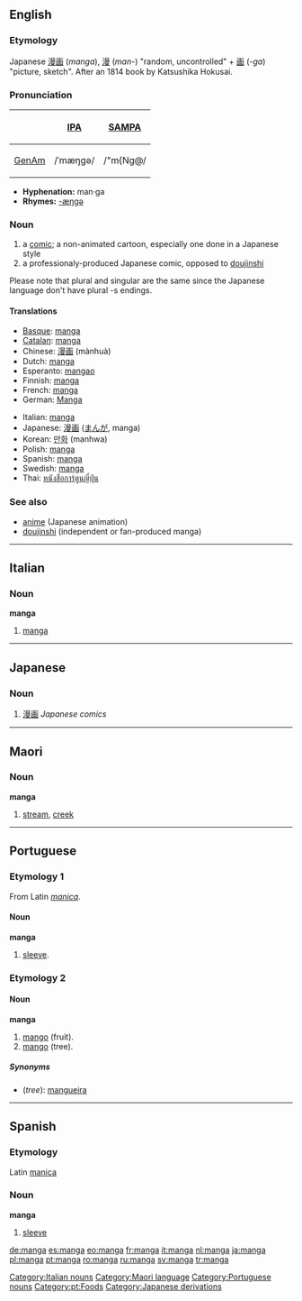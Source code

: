 {{wikipedia|dab=manga (disambiguation)|manga}}
==English==

===Etymology===
Japanese [[漫画]] (''manga''), [[漫]] (''man-'') "random, uncontrolled" + [[画]] (''-ga'') "picture, sketch".  After an 1814 book by Katsushika Hokusai.

===Pronunciation===
{| border=1 cellpadding=5
! !! [[w:International Phonetic Alphabet|IPA]] !! [[w:SAMPA|SAMPA]]
|-
! [[GenAm]]
| /ˈmæŋɡə/ || /"m{Ng@/
|}

* '''Hyphenation:''' man·ga
* '''Rhymes:''' [[Rhymes:English:-æŋɡə|-æŋɡə]]

===Noun===
{{wikipedia}}
{{en-noun|manga}}

# a [[comic]]; a non-animated cartoon, especially one done in a Japanese style
# a professionaly-produced Japanese comic, opposed to [[doujinshi]]

Please note that plural and singular are the same since the Japanese language don't have plural -s endings.

====Translations====
{{top}}
* [[Basque]]: [[#Basque|manga]]
* [[Catalan]]: [[#Catalan|manga]]
* Chinese: [[漫画]] (mànhuà)
* Dutch: [[#Dutch|manga]]
* Esperanto: [[mangao]]
* Finnish: [[#Finnish|manga]]
* French: [[#French|manga]]
* German: [[Manga]]
{{mid}}
* Italian: [[#Italian|manga]]
* Japanese: [[漫画]] ([[まんが]], manga)
* Korean: [[만화]] (manhwa)
* Polish: [[#Polish|manga]]
* Spanish: [[#Spanish|manga]]
* Swedish: [[#Swedish|manga]]
* Thai: [[หนังสือการ์ตูนญี่ปุ่น]]
{{bottom}}

===See also===
* [[anime]] (Japanese animation)
* [[doujinshi]] (independent or fan-produced manga)

----

==Italian==

===Noun===
'''manga''' {{m}} {{inv}}

# [[#English|manga]]

[[Category:Italian nouns]]

----

==Japanese==

===Noun===
{{ja-noun|r|hira=まんが}}

# [[漫画]] ''Japanese comics''

----

==Maori==

===Noun===
'''manga'''

# [[stream]], [[creek]]

[[Category:Maori language]]

----

==Portuguese==

===Etymology 1===
From Latin ''[[manica]]''.

====Noun====
'''manga''' {{f}}

# [[sleeve]].

===Etymology 2===

====Noun====
'''manga''' {{f}}

# [[mango]] (fruit).
# [[mango]] (tree).

=====Synonyms=====
* (''tree''): [[mangueira]]

[[Category:Portuguese nouns]]
[[Category:pt:Foods]]

----

==Spanish==

===Etymology===
Latin [[manica]]

===Noun===
'''manga''' {{f}}

# [[sleeve]]

[[Category:Japanese derivations]]

[[de:manga]]
[[es:manga]]
[[eo:manga]]
[[fr:manga]]
[[it:manga]]
[[nl:manga]]
[[ja:manga]]
[[pl:manga]]
[[pt:manga]]
[[ro:manga]]
[[ru:manga]]
[[sv:manga]]
[[tr:manga]]